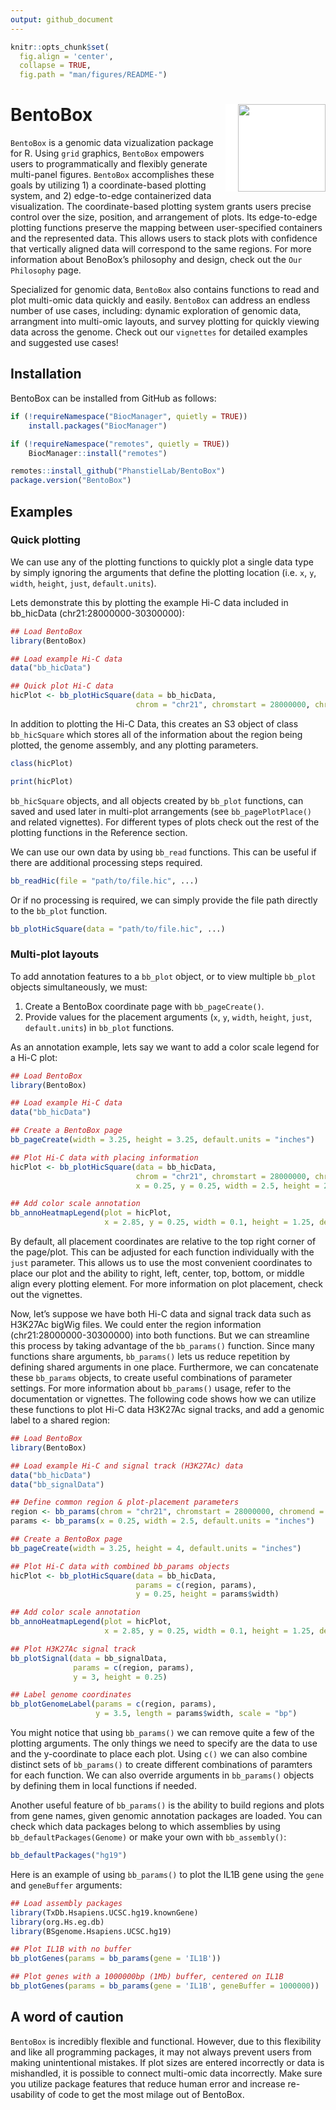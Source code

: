 ```yaml
---
output: github_document
---
```


```r
knitr::opts_chunk$set(
  fig.align = 'center',
  collapse = TRUE,
  fig.path = "man/figures/README-")
```

# BentoBox <img src="man/figures/logo.png" align="right" width="140px" style="padding-left:20px; background-color:white" />

`BentoBox` is a genomic data vizualization package for R. Using `grid` graphics, `BentoBox` empowers users to programmatically and flexibly generate multi-panel figures. `BentoBox` accomplishes these goals by utilizing 1) a coordinate-based plotting system, and 2) edge-to-edge containerized data visualization. The coordinate-based plotting system grants users precise control over the size, position, and arrangement of plots. Its edge-to-edge plotting functions preserve the mapping between user-specified containers and the represented data. This allows users to stack plots with confidence that vertically aligned data will correspond to the same regions. For more information about BenoBox's philosophy and design, check out the `Our Philosophy` page.

Specialized for genomic data, `BentoBox` also contains functions to read and plot multi-omic data quickly and easily. `BentoBox` can address an endless number of use cases, including: dynamic exploration of genomic data, arrangment into multi-omic layouts, and survey plotting for quickly viewing data across the genome. Check out our `vignettes` for detailed examples and suggested use cases!

## Installation

BentoBox can be installed from GitHub as follows:

```r
if (!requireNamespace("BiocManager", quietly = TRUE))
    install.packages("BiocManager")

if (!requireNamespace("remotes", quietly = TRUE))
    BiocManager::install("remotes")

remotes::install_github("PhanstielLab/BentoBox")
package.version("BentoBox")
```

## Examples

### Quick plotting

We can use any of the plotting functions to quickly plot a single data type by simply ignoring the arguments that define the plotting location (i.e. `x`, `y`, `width`, `height`, `just`, `default.units`).

Lets demonstrate this by plotting the example Hi-C data included in bb_hicData (chr21:28000000-30300000):

```r
## Load BentoBox
library(BentoBox)

## Load example Hi-C data
data("bb_hicData")

## Quick plot Hi-C data
hicPlot <- bb_plotHicSquare(data = bb_hicData,
                            chrom = "chr21", chromstart = 28000000, chromend = 30300000)
```


In addition to plotting the Hi-C Data, this creates an S3 object of class `bb_hicSquare` which stores all of the information about the region being plotted, the genome assembly, and any plotting parameters.

```r
class(hicPlot)
```

```r
print(hicPlot)
```

`bb_hicSquare` objects, and all objects created by `bb_plot` functions, can saved and used later in multi-plot arrangements (see `bb_pagePlotPlace()` and related vignettes). For different types of plots check out the rest of the plotting functions in the Reference section.

We can use our own data by using `bb_read` functions. This can be useful if there are additional processing steps required.

```r
bb_readHic(file = "path/to/file.hic", ...)
```

Or if no processing is required, we can simply provide the file path directly to the `bb_plot` function.

```r
bb_plotHicSquare(data = "path/to/file.hic", ...)
```


### Multi-plot layouts

To add annotation features to a `bb_plot` object, or to view multiple `bb_plot` objects simultaneously, we must:  

1. Create a BentoBox coordinate page with `bb_pageCreate()`.  
2. Provide values for the placement arguments (`x`, `y`, `width`, `height`, `just`, `default.units`) in `bb_plot` functions.

As an annotation example, lets say we want to add a color scale legend for a Hi-C plot:

```r

## Load BentoBox
library(BentoBox)

## Load example Hi-C data
data("bb_hicData")

## Create a BentoBox page
bb_pageCreate(width = 3.25, height = 3.25, default.units = "inches")

## Plot Hi-C data with placing information
hicPlot <- bb_plotHicSquare(data = bb_hicData,
                            chrom = "chr21", chromstart = 28000000, chromend = 30300000,
                            x = 0.25, y = 0.25, width = 2.5, height = 2.5, default.units = "inches")

## Add color scale annotation
bb_annoHeatmapLegend(plot = hicPlot,
                     x = 2.85, y = 0.25, width = 0.1, height = 1.25, default.units = "inches")

```

By default, all placement coordinates are relative to the top right corner of the page/plot. This can be adjusted for each function individually with the `just` parameter. This allows us to use the most convenient coordinates to place our plot and the ability to right, left, center, top, bottom, or middle align every plotting element. For more information on plot placement, check out the vignettes.


Now, let's suppose we have both Hi-C data and signal track data such as H3K27Ac bigWig files. We could enter the region information (chr21:28000000-30300000) into both functions. But we can streamline this process by taking advantage of the `bb_params()` function. Since many functions share arguments, `bb_params()` lets us reduce repetition by defining shared arguments in one place. Furthermore, we can concatenate these `bb_params` objects, to create useful combinations of parameter settings. For more information about `bb_params()` usage, refer to the documentation or vignettes. The following code shows how we can utilize these functions to plot Hi-C data H3K27Ac signal tracks, and add a genomic label to a shared region:


```r

## Load BentoBox
library(BentoBox)

## Load example Hi-C and signal track (H3K27Ac) data
data("bb_hicData")
data("bb_signalData")

## Define common region & plot-placement parameters
region <- bb_params(chrom = "chr21", chromstart = 28000000, chromend = 30300000)
params <- bb_params(x = 0.25, width = 2.5, default.units = "inches")

## Create a BentoBox page
bb_pageCreate(width = 3.25, height = 4, default.units = "inches")

## Plot Hi-C data with combined bb_params objects
hicPlot <- bb_plotHicSquare(data = bb_hicData,
                            params = c(region, params),
                            y = 0.25, height = params$width)

## Add color scale annotation
bb_annoHeatmapLegend(plot = hicPlot,
                     x = 2.85, y = 0.25, width = 0.1, height = 1.25, default.units = "inches")

## Plot H3K27Ac signal track
bb_plotSignal(data = bb_signalData,
              params = c(region, params),
              y = 3, height = 0.25)

## Label genome coordinates
bb_plotGenomeLabel(params = c(region, params),
                   y = 3.5, length = params$width, scale = "bp")

```


You might notice that using `bb_params()` we can remove quite a few of the plotting arguments. The only things we need to specify are the data to use and the y-coordinate to place each plot. Using `c()` we can also combine distinct sets of `bb_params()` to create different combinations of paramters for each function. We can also override arguments in `bb_params()` objects by defining them in local functions if needed.

Another useful feature of `bb_params()` is the ability to build regions and plots from gene names, given genomic annotation packages are loaded. You can check which data packages belong to which assemblies by using `bb_defaultPackages(Genome)` or make your own with `bb_assembly()`:

```r
bb_defaultPackages("hg19")
```

Here is an example of using `bb_params()` to plot the IL1B gene using the `gene` and `geneBuffer` arguments:

```r
## Load assembly packages
library(TxDb.Hsapiens.UCSC.hg19.knownGene)
library(org.Hs.eg.db)
library(BSgenome.Hsapiens.UCSC.hg19)

## Plot IL1B with no buffer
bb_plotGenes(params = bb_params(gene = 'IL1B'))
```


```r
## Plot genes with a 1000000bp (1Mb) buffer, centered on IL1B
bb_plotGenes(params = bb_params(gene = 'IL1B', geneBuffer = 1000000))
```

## A word of caution

`BentoBox` is incredibly flexible and functional. However, due to this flexibility and like all programming packages, it may not always prevent users from making unintentional mistakes. If plot sizes are entered incorrectly or data is mishandled, it is possible to connect multi-omic data incorrectly. Make sure you utilize package features that reduce human error and increase re-usability of code to get the most milage out of BentoBox.

